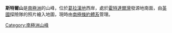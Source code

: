 {{coord|66|10|S|65|14|W|display=title}}

'''斯特爾山'''是[[南極洲|南極洲]]的山峰，位於[[葛拉漢地|葛拉漢地]]西岸，處於[[霍特達爾灣|霍特達爾灣]]發源地南面，由[[英國|英國]]探險隊的照片繪入地圖，現時由[[南極條約體系|南極條約體系]]管理。

{{DEFAULTSORT:Stair Hill}}
[[Category:南極洲山峰|Category:南極洲山峰]]


{{LoubetCoast-geo-stub}}